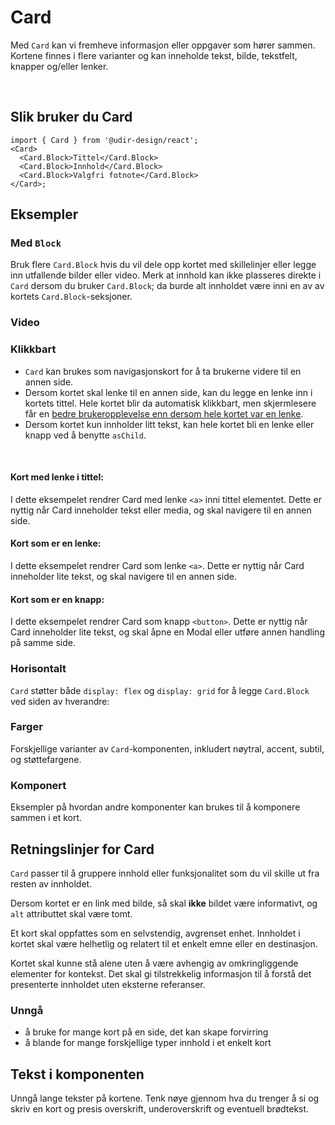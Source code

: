 
<Meta of={CardStories} />

# Card

Med `Card` kan vi fremheve informasjon eller oppgaver som hører sammen. Kortene finnes i flere varianter og kan inneholde tekst, bilde, tekstfelt, knapper og/eller lenker.

<br />
<Primary />
<Controls />

## Slik bruker du Card

```tsx
import { Card } from '@udir-design/react';
<Card>
  <Card.Block>Tittel</Card.Block>
  <Card.Block>Innhold</Card.Block>
  <Card.Block>Valgfri fotnote</Card.Block>
</Card>;
```

## Eksempler

### Med `Block`

Bruk flere `Card.Block` hvis du vil dele opp kortet med skillelinjer eller legge inn utfallende bilder eller video.
Merk at innhold kan ikke plasseres direkte i `Card` dersom du bruker `Card.Block`; da burde alt innholdet være inni en av av kortets `Card.Block`-seksjoner.

<Canvas of={CardStories.Media} />

### Video

<Canvas of={CardStories.Video} />

### Klikkbart

- `Card` kan brukes som navigasjonskort for å ta brukerne videre til en annen side.
- Dersom kortet skal lenke til en annen side, kan du legge en lenke inn i kortets tittel. Hele kortet blir da automatisk klikkbart, men skjermlesere får en [bedre brukeropplevelse enn dersom hele kortet var en lenke](https://adrianroselli.com/2020/02/block-links-cards-clickable-regions-etc.html).
- Dersom kortet kun innholder litt tekst, kan hele kortet bli en lenke eller knapp ved å benytte `asChild`.

<br />

#### Kort med lenke i tittel:

I dette eksempelet rendrer Card med lenke `<a>` inni tittel elementet. Dette er nyttig når Card inneholder tekst eller media, og skal navigere til en annen side.

<Canvas of={CardStories.WithLink} />

#### Kort som er en lenke:

I dette eksempelet rendrer Card som lenke `<a>`. Dette er nyttig når Card inneholder lite tekst, og skal navigere til en annen side.

<Canvas of={CardStories.AsLink} />

#### Kort som er en knapp:

I dette eksempelet rendrer Card som knapp `<button>`. Dette er nyttig når Card inneholder lite tekst, og skal åpne en Modal eller utføre annen handling på samme side.

<Canvas of={CardStories.AsButton} />

### Horisontalt

`Card` støtter både `display: flex` og `display: grid` for å legge `Card.Block` ved siden av hverandre:

<Canvas of={CardStories.AsGrid} />

### Farger

Forskjellige varianter av `Card`-komponenten, inkludert nøytral, accent, subtil, og støttefargene.

<Canvas of={CardStories.Variants} />

### Komponert

Eksempler på hvordan andre komponenter kan brukes til å komponere sammen i et kort.

<Canvas of={CardStories.Composed} />

## Retningslinjer for Card

`Card` passer til å gruppere innhold eller funksjonalitet som du vil skille ut fra
resten av innholdet.

Dersom kortet er en link med bilde, så skal **ikke** bildet være informativt, og `alt` attributtet skal være tomt.

Et kort skal oppfattes som en selvstendig, avgrenset enhet. Innholdet i kortet skal være helhetlig og relatert til et enkelt emne eller en destinasjon.

Kortet skal kunne stå alene uten å være avhengig av omkringliggende elementer for kontekst. Det skal gi tilstrekkelig informasjon til å forstå det presenterte innholdet uten eksterne referanser.

### Unngå

- å bruke for mange kort på en side, det kan skape forvirring
- å blande for mange forskjellige typer innhold i et enkelt kort

## Tekst i komponenten

Unngå lange tekster på kortene. Tenk nøye gjennom hva du trenger å si og skriv en kort og presis overskrift, underoverskrift og eventuell brødtekst.
